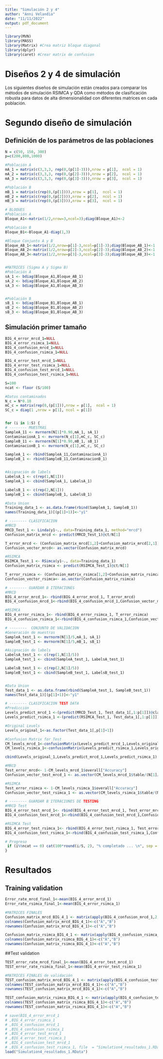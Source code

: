 ```yaml
---
title: "Simulación 2 y 4"
author: "Anni Velandia"
date: "11/11/2022"
output: pdf_document
---
```


```r
library(MVN)
library(MASS)
library(Matrix) #Crea matriz bloque diagonal
library(dplyr)
library(caret) #Crear matrix de confusion

```

# Diseños 2 y 4 de simulación

Los siguientes diseños de simulación están creados para comparar los métodos de simulación RSIMCA y QDA como métodos de clasificación robusta para datos de alta dimensionalidad con diferentes matrices en cada población.


# Segundo diseño de simulación
## Definición de los parámetros de las poblaciones
```r
N = c(50, 150, 300)
p=c(200,800,1000)
```

```r
#Población A
mA_1 = matrix(c(3,3,3, rep(0,(p[1]-3))),nrow = p[1],  ncol = 1)
mA_2 = matrix(c(3,3,3, rep(0,(p[2]-3))),nrow = p[2],  ncol = 1)
mA_3 = matrix(c(3,3,3, rep(0,(p[3]-3))),nrow = p[3],  ncol = 1)

#Población B
mB_1 = matrix(c(rep(0,(p[1]))),nrow = p[1],  ncol = 1)
mB_2 = matrix(c(rep(0,(p[2]))),nrow = p[2],  ncol = 1)
mB_3 = matrix(c(rep(0,(p[3]))),nrow = p[3],  ncol = 1)
```


```r
# BLOQUES
#Población A
Bloque_A1<-matrix(1/2,nrow=3,ncol=3);diag(Bloque_A1)<-2

#Población B
Bloque_B1<-Bloque_A1-diag(1,3)

#Bloque Conjunto A y B
Bloque_AB_1<-matrix(1/2,nrow=p[1]-3,ncol=p[1]-3);diag(Bloque_AB_1)<-1
Bloque_AB_2<-matrix(1/2,nrow=p[2]-3,ncol=p[2]-3);diag(Bloque_AB_2)<-1
Bloque_AB_3<-matrix(1/2,nrow=p[3]-3,ncol=p[3]-3);diag(Bloque_AB_3)<-1


#MATRICES (Sigma A y Sigma B)
#Población A
sA_1 <- bdiag(Bloque_A1,Bloque_AB_1)
sA_2 <- bdiag(Bloque_A1,Bloque_AB_2)
sA_3 <- bdiag(Bloque_A1,Bloque_AB_3)


#Población B
sB_1 <- bdiag(Bloque_B1,Bloque_AB_1)
sB_2 <- bdiag(Bloque_B1,Bloque_AB_2)
sB_3 <- bdiag(Bloque_B1,Bloque_AB_3)

```

## Simulación primer tamaño 
```r

BIG_4_error_mrcd_1=NULL
BIG_4_error_rsimca_1=NULL
BIG_4_confusion_mrcd_1=NULL 
BIG_4_confusion_rsimca_1=NULL 

BIG_4_error_test_mrcd_1=NULL
BIG_4_error_test_rsimca_1=NULL
BIG_4_confusion_test_mrcd_1=NULL 
BIG_4_confusion_test_rsimca_1=NULL 

S=100
ncat <- floor (S/100)

#Datos contaminados
N_c = N*0.10
mC_c = matrix(rep(0,(p[1])),nrow = p[1],  ncol = 1)
SC_c = diag(1 ,nrow = p[1], ncol = p[1])


for (i in 1:S) {
# -------- MUESTRAS
SampleA_11 <- mvrnorm(N[1]*0.90,mA_1, sA_1) 
ContaminacionA_1 <- mvrnorm(N_c[1],mC_c, SC_c) 
SampleB_11 <- mvrnorm(N[1]*0.90,mB_1, sB_1)
ContaminacionB_1 <- mvrnorm(N_c[1],mC_c, SC_c) 

SampleA_1 <- rbind(SampleA_11,ContaminacionA_1)
SampleB_1 <- rbind(SampleB_11,ContaminacionB_1)


#Asignación de labels
LabelsA_1 <- c(rep(1,N[1]))
SampleA_1 <- cbind(SampleA_1, LabelsA_1)

LabelsB_1 <- c(rep(2,N[1]))
SampleB_1 <- cbind(SampleB_1, LabelsB_1)

#Data Union
Training_data_1 <- as.data.frame(rbind(SampleA_1, SampleB_1))
names(Training_data_1)[(p[1]+1)]<-"y1"

# -------- CLASIFICACION
#MRCD
MRCD_Test_1 <- Linda(y1~., data=Training_data_1, method="mrcd")
Confusion_matrix_mrcd <- predict(MRCD_Test_1)@ct/N[1]

T_error_mrcd <- (Confusion_matrix_mrcd[1,2]+Confusion_matrix_mrcd[2,1])/2
Confusion_vector_mrcd<- as.vector(Confusion_matrix_mrcd)

#RSIMCA
RSIMCA_Test_1 <- RSimca(y1~., data=Training_data_1)
Confusion_matrix_rsimca <- predict(RSIMCA_Test_1)@ct/N[1]

T_error_rsimca <- (Confusion_matrix_rsimca[1,2]+Confusion_matrix_rsimca[2,1])/2
Confusion_vector_rsimca<- as.vector(Confusion_matrix_rsimca)

# -------- GUARDAR B ITERACIONES
#MRCD
BIG_4_error_mrcd_1<- rbind(BIG_4_error_mrcd_1, T_error_mrcd)
BIG_4_confusion_mrcd_1<-rbind(BIG_4_confusion_mrcd_1,Confusion_vector_mrcd)

#RSIMCA
BIG_4_error_rsimca_1<- rbind(BIG_4_error_rsimca_1, T_error_rsimca)
BIG_4_confusion_rsimca_1<-rbind(BIG_4_confusion_rsimca_1,Confusion_vector_rsimca)

# --------  CONJUNTO DE VALIDACION 
#Generación de muestras 
SampleA_test_1 <- mvrnorm(N[1]/5,mA_1, sA_1) 
SampleB_test_1 <- mvrnorm(N[1]/5,mB_1, sB_1)

#Asignación de labels
LabelsA_test_1 <- c(rep(1,N[1]/5))
SampleA_test_1 <- cbind(SampleA_test_1, LabelsA_test_1)

LabelsB_test_1 <- c(rep(2,N[1]/5))
SampleB_test_1 <- cbind(SampleB_test_1, LabelsB_test_1)


#Data Union
Test_data_1 <- as.data.frame(rbind(SampleA_test_1, SampleB_test_1))
names(Test_data_1)[(p[1]+1)]<-"y1"

# -------- CLASIFICACION TEST DATA
#Predicción 
Levels_predict_mrcd_1 <-(predict(MRCD_Test_1, Test_data_1[,1:p[1]])@classification) 
Levels_predict_rsimca_1 <-(predict(RSIMCA_Test_1, Test_data_1[,1:p[1]])@classification)

#Original Levels
Levels_original_1<-as.factor(Test_data_1[,p[1]+1])

#Confusion Matrix for Test
CM_levels_mrcd_1<-confusionMatrix(Levels_predict_mrcd_1,Levels_original_1) 
CM_levels_rsimca_1<-confusionMatrix(Levels_predict_rsimca_1,Levels_original_1)

cbind(Levels_original_1,Levels_predict_mrcd_1,Levels_predict_rsimca_1)

#MRCD
Test_error_mrcd<- 1-CM_levels_mrcd_1$overall["Accuracy"]
Confusion_vector_test_mrcd_1 <- as.vector(CM_levels_mrcd_1$table/(N[1]/5))

#RSIMCA
Test_error_rsimca <- 1-CM_levels_rsimca_1$overall["Accuracy"]
Confusion_vector_test_rsimca_1 <- as.vector(CM_levels_rsimca_1$table/(N[1]/5))

# -------- GUARDAR B ITERACIONES DE TESTING
#MRCD Test
BIG_4_error_test_mrcd_1<- rbind(BIG_4_error_test_mrcd_1, Test_error_mrcd)
BIG_4_confusion_test_mrcd_1<-rbind(BIG_4_confusion_test_mrcd_1,Confusion_vector_test_mrcd_1)

#RSIMCA Test
BIG_4_error_test_rsimca_1<- rbind(BIG_4_error_test_rsimca_1, Test_error_rsimca)
BIG_4_confusion_test_rsimca_1<-rbind(BIG_4_confusion_test_rsimca_1,Confusion_vector_test_rsimca_1)

# Progreso
 if (i%%ncat == 0) cat(100*round(i/S, 2), "% completado ... \n", sep = "")
}


```

# Resultados
## Training validation
```r
Error_rate_mrcd_final_1<-mean(BIG_4_error_mrcd_1)
Error_rate_rsimca_final_1<-mean(BIG_4_error_rsimca_1)

#MATRICES FINALES
Confusion_matrix_mrcd_BIG_4_1 <- matrix(apply(BIG_4_confusion_mrcd_1,2,mean),2,2)
colnames(Confusion_matrix_mrcd_BIG_4_1)<-c("A","B")
rownames(Confusion_matrix_mrcd_BIG_4_1)<-c("A","B")

Confusion_matrix_rsimca_BIG_4_1 <- matrix(apply(BIG_4_confusion_rsimca_1,2,mean),2,2)
colnames(Confusion_matrix_rsimca_BIG_4_1)<-c("A","B")
rownames(Confusion_matrix_rsimca_BIG_4_1)<-c("A","B")
```

##Test validation 
```r
TEST_error_rate_mrcd_final_1<-mean(BIG_4_error_test_mrcd_1)
TEST_error_rate_rsimca_final_1<-mean(BIG_4_error_test_rsimca_1)

#MATRICES FINALES de validación
TEST_confusion_matrix_mrcd_BIG_4_1 <- matrix(apply(BIG_4_confusion_test_mrcd_1,2,mean),2,2)
colnames(TEST_confusion_matrix_mrcd_BIG_4_1)<-c("A","B")
rownames(TEST_confusion_matrix_mrcd_BIG_4_1)<-c("A","B")

TEST_confusion_matrix_rsimca_BIG_4_1 <- matrix(apply(BIG_4_confusion_test_rsimca_1,2,mean),2,2)
colnames(TEST_confusion_matrix_rsimca_BIG_4_1)<-c("A","B")
rownames(TEST_confusion_matrix_rsimca_BIG_4_1)<-c("A","B")
```


```r
# save(BIG_4_error_mrcd_1
# ,BIG_4_error_rsimca_1
# ,BIG_4_confusion_mrcd_1
# ,BIG_4_confusion_rsimca_1
# ,BIG_4_error_test_mrcd_1
# ,BIG_4_error_test_rsimca_1
# ,BIG_4_confusion_test_mrcd_1
# ,BIG_4_confusion_test_rsimca_1, file  = "Simulation4_resultados_1.RData")
load("Simulation4_resultados_1.RData")
```


